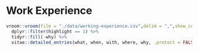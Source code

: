 # Work Experience

```r
vroom::vroom(file = "./data/working-experience.csv",delim = ",",show_col_types = FALSE)%>%
  dplyr::filter(highlight == 1) %>%
  tidyr::fill(-why) %>%
  vitae::detailed_entries(what, when, with, where, why, .protect = FALSE)
```
